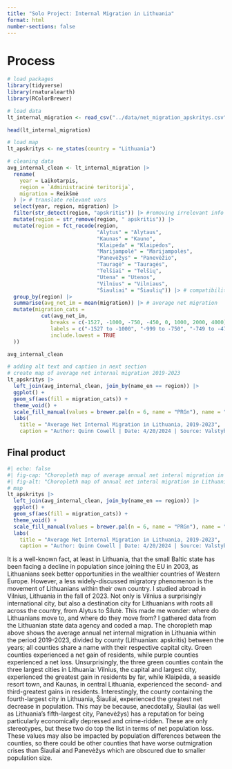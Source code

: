 ```yaml
---
title: "Solo Project: Internal Migration in Lithuania"
format: html
number-sections: false
---
```


# Process

```r
# load packages
library(tidyverse)
library(rnaturalearth)
library(RColorBrewer)
```

```r
# load data
lt_internal_migration <- read_csv("../data/net_migration_apskritys.csv")

head(lt_internal_migration)
```


```r
# load map
lt_apskritys <- ne_states(country = "Lithuania")
```

```r
# cleaning data
avg_internal_clean <- lt_internal_migration |>
  rename(
    year = Laikotarpis,
    region = `Administracinė teritorija`,
    migration = Reikšmė
  ) |> # translate relevant vars
  select(year, region, migration) |>
  filter(str_detect(region, "apskritis")) |> #removing irrelevant info
  mutate(region = str_remove(region, " apskritis")) |>
  mutate(region = fct_recode(region,
                             "Alytus" = "Alytaus",
                             "Kaunas" = "Kauno",
                             "Klaipėda" = "Klaipėdos",
                             "Marijampolė" = "Marijampolės",
                             "Panevėžys" = "Panevėžio",
                             "Tauragė" = "Tauragės",
                             "Telšiai" = "Telšių",
                             "Utena" = "Utenos",
                             "Vilnius" = "Vilniaus",
                             "Šiauliai" = "Šiaulių")) |> # compatibility edits
  group_by(region) |>
  summarise(avg_net_im = mean(migration)) |> # average net migration
  mutate(migration_cats = 
           cut(avg_net_im,
              breaks = c(-1527, -1000, -750, -450, 0, 1000, 2000, 4000),
              labels = c("-1527 to -1000", "-999 to -750", "-749 to -473", "-472 to 762", "763 to 1000", "1001 to 1500", "1501 to 3897"), # discretizing for better color control
              include.lowest = TRUE
  ))

avg_internal_clean
```

```r
# adding alt text and caption in next section
# create map of average net internal migration 2019-2023
lt_apskritys |>
  left_join(avg_internal_clean, join_by(name_en == region)) |>
  ggplot() +
  geom_sf(aes(fill = migration_cats)) +
  theme_void() +
  scale_fill_manual(values = brewer.pal(n = 6, name = "PRGn"), name = "# Migrants (net)") +
  labs(
    title = "Average Net Internal Migration in Lithuania, 2019-2023",
    caption = "Author: Quinn Cowell | Date: 4/20/2024 | Source: Valstybės duomenų agentūra, 2024")
```

## Final product

```r
#| echo: false
#| fig-cap: "Choropleth map of average annual net interal migration in Lithuania between 2019 to 2023, shown by net gains or losses of residents by county."
#| fig-alt: "Choropleth map of annual net interal migration in Lithuania from 2019 to 2023. Klaipėda, Vilnius, and Kaunas are the only counties with net gains; everywhere else is losing population."
# map
lt_apskritys |>
  left_join(avg_internal_clean, join_by(name_en == region)) |>
  ggplot() +
  geom_sf(aes(fill = migration_cats)) +
  theme_void() +
  scale_fill_manual(values = brewer.pal(n = 6, name = "PRGn"), name = "# Migrants (net)") +
  labs(
    title = "Average Net Internal Migration in Lithuania, 2019-2023",
    caption = "Author: Quinn Cowell | Date: 4/20/2024 | Source: Valstybės duomenų agentūra, 2024")
```

It is a well-known fact, at least in Lithuania, that the small Baltic state has been facing a decline in population since joining the EU in 2003, as Lithuanians seek better opportunities in the wealthier countries of Western Europe. However, a less widely-discussed migratory phenomenon is the movement of Lithuanians within their own country. I studied abroad in Vilnius, Lithuania in the fall of 2023. Not only is Vilnius a surprisingly international city, but also a destination city for Lithuanians with roots all across the country, from Alytus to Šilutė. This made me wonder: where do Lithuanians move to, and where do they move from? I gathered data from the Lithuanian state data agency and coded a map. The choropleth map above shows the average annual net internal migration in Lithuania within the period 2019-2023, divided by county (Lithuanian: apskritis) between the years; all counties share a name with their respective capital city. Green counties experienced a net gain of residents, while purple counties experienced a net loss. Unsurprisingly, the three green counties contain the three largest cities in Lithuania: Vilnius, the capital and largest city, experienced the greatest gain in residents by far, while Klaipėda, a seaside resort town, and Kaunas, in central Lithuania, experienced the second- and third-greatest gains in residents. Interestingly, the county containing the fourth-largest city in Lithuania, Šiauliai, experienced the greatest net decrease in population. This may be because, anecdotally, Šiauliai (as well as Lithuania's fifth-largest city, Panevėžys) has a reputation for being particularly economically depressed and crime-ridden. These are only stereotypes, but these two do top the list in terms of net population loss. These values may also be impacted by population differences between the counties, so there could be other counties that have worse outmigration crises than Šiauliai and Panevėžys which are obscured due to smaller population size.
